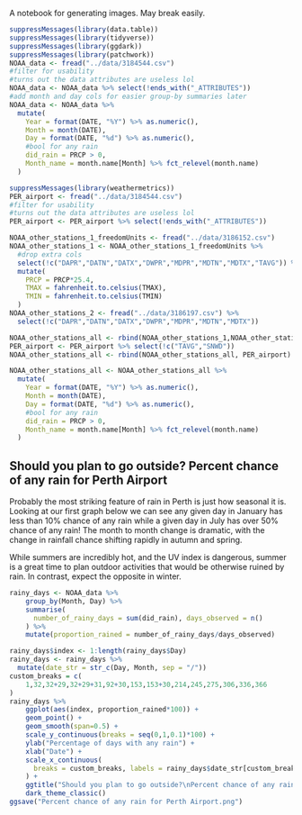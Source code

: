 
A notebook for generating images. May break easily.

```r
suppressMessages(library(data.table))
suppressMessages(library(tidyverse))
suppressMessages(library(ggdark))
suppressMessages(library(patchwork))
NOAA_data <- fread("../data/3184544.csv")
#filter for usability
#turns out the data attributes are useless lol
NOAA_data <- NOAA_data %>% select(!ends_with("_ATTRIBUTES"))
#add month and day cols for easier group-by summaries later
NOAA_data <- NOAA_data %>% 
  mutate(
    Year = format(DATE, "%Y") %>% as.numeric(),
    Month = month(DATE),
    Day = format(DATE, "%d") %>% as.numeric(),
    #bool for any rain
    did_rain = PRCP > 0,
    Month_name = month.name[Month] %>% fct_relevel(month.name)
  )

suppressMessages(library(weathermetrics))
PER_airport <- fread("../data/3184544.csv")
#filter for usability
#turns out the data attributes are useless lol
PER_airport <- PER_airport %>% select(!ends_with("_ATTRIBUTES"))

NOAA_other_stations_1_freedomUnits <- fread("../data/3186152.csv")
NOAA_other_stations_1 <- NOAA_other_stations_1_freedomUnits %>% 
  #drop extra cols
  select(!c("DAPR","DATN","DATX","DWPR","MDPR","MDTN","MDTX","TAVG")) %>% 
  mutate(
    PRCP = PRCP*25.4,
    TMAX = fahrenheit.to.celsius(TMAX),
    TMIN = fahrenheit.to.celsius(TMIN)
  )
NOAA_other_stations_2 <- fread("../data/3186197.csv") %>% 
  select(!c("DAPR","DATN","DATX","DWPR","MDPR","MDTN","MDTX"))

NOAA_other_stations_all <- rbind(NOAA_other_stations_1,NOAA_other_stations_2)
PER_airport <- PER_airport %>% select(!c("TAVG","SNWD"))
NOAA_other_stations_all <- rbind(NOAA_other_stations_all, PER_airport)

NOAA_other_stations_all <- NOAA_other_stations_all %>% 
  mutate(
    Year = format(DATE, "%Y") %>% as.numeric(),
    Month = month(DATE),
    Day = format(DATE, "%d") %>% as.numeric(),
    #bool for any rain
    did_rain = PRCP > 0,
    Month_name = month.name[Month] %>% fct_relevel(month.name)
  )
```


## Should you plan to go outside? Percent chance of any rain for Perth Airport

Probably the most striking feature of rain in Perth is just how seasonal it is. Looking at our first graph below we can see any given day in January has less than 10% chance of any rain while a given day in July has over 50% chance of any rain! The month to month change is dramatic, with the change in rainfall chance shifting rapidly in autumn and spring.

While summers are incredibly hot, and the UV index is dangerous, summer is a great time to plan outdoor activities that would be otherwise ruined by rain. In contrast, expect the opposite in winter.

```r
rainy_days <- NOAA_data %>% 
	group_by(Month, Day) %>% 
	summarise(
	  number_of_rainy_days = sum(did_rain), days_observed = n()
	) %>% 
	mutate(proportion_rained = number_of_rainy_days/days_observed)

rainy_days$index <- 1:length(rainy_days$Day)
rainy_days <- rainy_days %>% 
  mutate(date_str = str_c(Day, Month, sep = "/"))
custom_breaks = c(
	1,32,32+29,32+29+31,92+30,153,153+30,214,245,275,306,336,366
)
rainy_days %>% 
	ggplot(aes(index, proportion_rained*100)) +
	geom_point() +
	geom_smooth(span=0.5) +
	scale_y_continuous(breaks = seq(0,1,0.1)*100) +
	ylab("Percentage of days with any rain") +
	xlab("Date") +
	scale_x_continuous(
	  breaks = custom_breaks, labels = rainy_days$date_str[custom_breaks]
	) +
	ggtitle("Should you plan to go outside?\nPercent chance of any rain for Perth Airport") +
	dark_theme_classic()
ggsave("Percent chance of any rain for Perth Airport.png")
```


